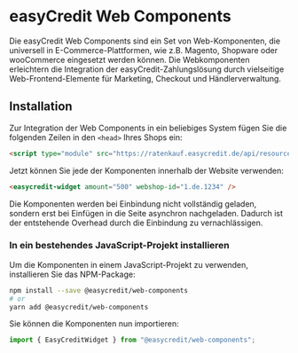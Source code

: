 
<Meta title="Getting Started/Installation" />

<h1>easyCredit Web Components</h1>

<p>Die easyCredit Web Components sind ein Set von Web-Komponenten, die universell in E-Commerce-Plattformen, wie z.B. Magento, Shopware oder wooCommerce eingesetzt werden können. Die Webkomponenten erleichtern die Integration der easyCredit-Zahlungslösung durch vielseitige Web-Frontend-Elemente für Marketing, Checkout und Händlerverwaltung.</p>

<h2>Installation</h2>

Zur Integration der Web Components in ein beliebiges System fügen Sie die folgenden Zeilen in den `<head>` Ihres Shops ein:

```html
<script type="module" src="https://ratenkauf.easycredit.de/api/resource/webcomponents/v3/easycredit-components/easycredit-components.esm.js"></script>
```

Jetzt können Sie jede der Komponenten innerhalb der Website verwenden:

```html
<easycredit-widget amount="500" webshop-id="1.de.1234" />
```

Die Komponenten werden bei Einbindung nicht vollständig geladen, sondern erst bei Einfügen in die Seite asynchron nachgeladen. Dadurch ist der entstehende Overhead durch die Einbindung zu vernachlässigen.

<h3>In ein bestehendes JavaScript-Projekt installieren</h3>

<p>Um die Komponenten in einem JavaScript-Projekt zu verwenden, installieren Sie das NPM-Package:</p>

```bash
npm install --save @easycredit/web-components
# or
yarn add @easycredit/web-components
```

Sie können die Komponenten nun importieren:

```js
import { EasyCreditWidget } from "@easycredit/web-components";
```
